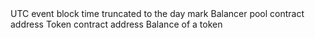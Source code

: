 <ParamField path="day">
UTC event block time truncated to the day mark
</ParamField>
<ParamField path="pool">
Balancer pool contract address
</ParamField>
<ParamField path="token">
Token contract address
</ParamField>
<ParamField path="cumulative_amount">
Balance of a token
</ParamField>
